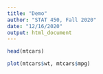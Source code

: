 ```yaml
---
title: "Demo"
author: "STAT 450, Fall 2020"
date: "12/16/2020"
output: html_document
---
```


```r
head(mtcars)
```

```r
plot(mtcars$wt, mtcars$mpg)
```


